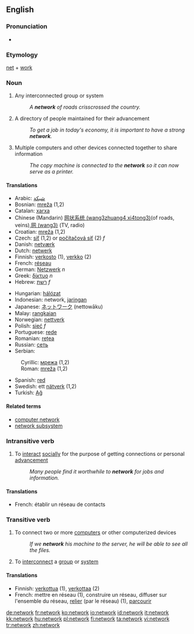 {{wikipedia}}
==English==

===Pronunciation===
*{{audio|en-us-network.ogg|Audio (US)}}

===Etymology===
[[net]] + [[work]]

===Noun===
{{en-noun}}

# Any interconnected group or system
#:''A '''network''' of roads crisscrossed the country.''
# A directory of people maintained for their advancement
#:''To get a job in today's economy, it is important to have a strong '''network'''.''
# Multiple computers and other devices connected together to share information
#:''The copy machine is connected to the '''network''' so it can now serve as a printer.''

====Translations====
{{top}}
*Arabic: [[شبكة]]
*Bosnian: [[mreža#Bosnian|mreža]] {{f}} (1,2)
*Catalan: [[xarxa]]
*Chinese (Mandarin) [[网状系统 (wang3zhuang4 xi4tong3)]](of roads, veins),[[网 (wang3)]] (TV, radio)
*Croatian: [[mreža#Croatian|mreža]] {{f}} (1,2)
*Czech: [[síť]] (1,2) or [[počítačová síť]] (2) ''f''
*Danish: [[netværk]]
*Dutch: [[netwerk]]
*Finnish: [[verkosto]] (1), [[verkko]] (2)
*French: [[réseau]]
*German: [[Netzwerk]] ''n''
*Greek: [[δίκτυο]] ''n''
*Hebrew: [[רשת]] ''f''
{{mid}}
*Hungarian: [[hálózat]]
*Indonesian: network, [[jaring]]an
*Japanese: [[ネットワーク]] (nettowāku)
*Malay: [[rangkai]]an
*Norwegian: [[nettverk]]
*Polish: [[sieć]] ''f''
*Portuguese: [[rede]]
*Romanian: [[reţea]] {{f}}
*Russian: [[сеть]]
*Serbian: 
:Cyrillic: [[мрежа#Serbian|мрежа]] {{f}} (1,2)
:Roman: [[mreža#Serbian|mreža]] {{f}} (1,2)
*Spanish: [[red#Spanish|red]]
*Swedish: ett [[nätverk]] (1,2)
*Turkish: [[Ağ]]
{{bottom}}

====Related terms====
*[[computer network]]
*[[network subsystem]]

===Intransitive verb===
{{en-verb|network|ing}}

# To [[interact]] [[social]]ly for the purpose of getting connections or personal [[advance]]ment
#:''Many people find it worthwhile to '''network''' for jobs and information.''

====Translations====
{{top}}
*French: établir un réseau de contacts
{{bottom}}

===Transitive verb===
{{en-verb|network|ing}}

# To connect two or more [[computer]]s or other computerized devices
#:''If we '''network''' his machine to the server, he will be able to see all the files.''
# To [[interconnect]] a [[group]] or [[system]]

====Translations====
{{top}}
*Finnish: [[verkottua]] (1), [[verkottaa]] (2)
*French: mettre en réseau (1), construire un réseau, diffuser sur l'ensemble du réseau, [[relier]] (par le réseau) (1), [[parcourir]]
{{bottom}}

[[de:network]]
[[fr:network]]
[[ko:network]]
[[io:network]]
[[id:network]]
[[it:network]]
[[kk:network]]
[[hu:network]]
[[pl:network]]
[[fi:network]]
[[ta:network]]
[[vi:network]]
[[tr:network]]
[[zh:network]]